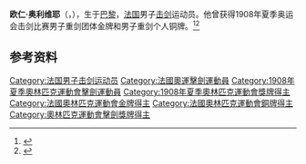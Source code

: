 '''欧仁·奥利维耶'''（{{lang-fr|Eugène Olivier}}，{{bd|1881年|9月17日|1964年|5月5日|}}），生于[[巴黎|巴黎]]，[[法国|法国]]男子[[击剑|击剑]]运动员。他曾获得1908年夏季奥运会击剑比赛男子重剑团体金牌和男子重剑个人铜牌。<ref>{{Cite web|title=Eugène OLIVIER|url=https://www.olympic.org/eugene-olivier|accessdate=2021-03-11|date=2021-03-11|work=International Olympic Committee|language=en|archive-date=2017-03-27|archive-url=https://web.archive.org/web/20170327120936/https://www.olympic.org/eugene-olivier|dead-url=no}}</ref><ref name="sports-reference">{{cite web |url=https://www.sports-reference.com/olympics/athletes/ol/eugene-olivier-1.html |archive-url=https://web.archive.org/web/20200417171751/https://www.sports-reference.com/olympics/athletes/ol/eugene-olivier-1.html |archive-date=2020-04-17 |title=Eugène Olivier Olympic Results |access-date=2010-04-03 |work=sports-reference.com}}</ref>

== 参考资料 ==
{{reflist}}

{{奥林匹克运动会击剑比赛男子重剑团体冠军}}

{{Authority control}}
{{DEFAULTSORT:Olivier, Eugène}}
[[Category:法国男子击剑运动员|Category:法国男子击剑运动员]]
[[Category:法國奧運擊劍運動員|Category:法國奧運擊劍運動員]]
[[Category:1908年夏季奧林匹克運動會擊劍運動員|Category:1908年夏季奧林匹克運動會擊劍運動員]]
[[Category:1908年夏季奧林匹克運動會獎牌得主|Category:1908年夏季奧林匹克運動會獎牌得主]]
[[Category:法國奧林匹克運動會金牌得主|Category:法國奧林匹克運動會金牌得主]]
[[Category:法國奧林匹克運動會銅牌得主|Category:法國奧林匹克運動會銅牌得主]]
[[Category:奧林匹克運動會擊劍獎牌得主|Category:奧林匹克運動會擊劍獎牌得主]]